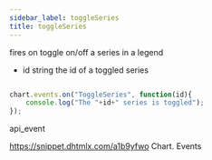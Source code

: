 ```yaml
---
sidebar_label: toggleSeries
title: toggleSeries
---
```



          


<Short>

fires on toggle on/off a series in a legend


</Short>



- id	string		the id of a toggled series


~~~js

chart.events.on("ToggleSeries", function(id){
    console.log("The "+id+" series is toggled");
});


~~~
 api_event

<Descr>



</Descr>


 
https://snippet.dhtmlx.com/a1b9yfwo	Chart. Events

